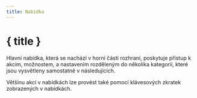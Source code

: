 ```yaml
---
title: Nabídka
---
```


<script lang="ts">
</script>

# { title }

Hlavní nabídka, která se nachází v horní části rozhraní, poskytuje přístup k akcím, možnostem, a nastavením rozděleným do několika kategorií, které jsou vysvětleny samostatně v následujících.

<DocsNote>

Většinu akcí v nabídkách lze provést také pomocí klávesových zkratek zobrazených v nabídkách.

</DocsNote>
